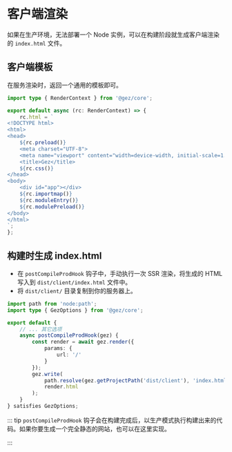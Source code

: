 # 客户端渲染
如果在生产环境，无法部署一个 Node 实例，可以在构建阶段就生成客户端渲染的 `index.html` 文件。

## 客户端模板
在服务渲染时，返回一个通用的模板即可。
```ts title="src/entry.server.ts"
import type { RenderContext } from '@gez/core';

export default async (rc: RenderContext) => {
    rc.html = `
<!DOCTYPE html>
<html>
<head>
    ${rc.preload()}
    <meta charset="UTF-8">
    <meta name="viewport" content="width=device-width, initial-scale=1.0">
    <title>Gez</title>
    ${rc.css()}
</head>
<body>
    <div id="app"></div>
    ${rc.importmap()}
    ${rc.moduleEntry()}
    ${rc.modulePreload()}
</body>
</html>
`;
};

```

## 构建时生成 index.html
- 在 `postCompileProdHook` 钩子中，手动执行一次 SSR 渲染，将生成的 HTML 写入到 `dist/client/index.html` 文件中。
- 将 `dist/client/` 目录复制到你的服务器上。
```ts
import path from 'node:path';
import type { GezOptions } from '@gez/core';

export default {
    // ... 其它选项
    async postCompileProdHook(gez) {
        const render = await gez.render({
            params: {
                url: '/'
            }
        });
        gez.write(
            path.resolve(gez.getProjectPath('dist/client'), 'index.html'),
            render.html
        );
    }
} satisfies GezOptions;
```
::: tip
`postCompileProdHook` 钩子会在构建完成后，以生产模式执行构建出来的代码。如果你要生成一个完全静态的网站，也可以在这里实现。

:::
